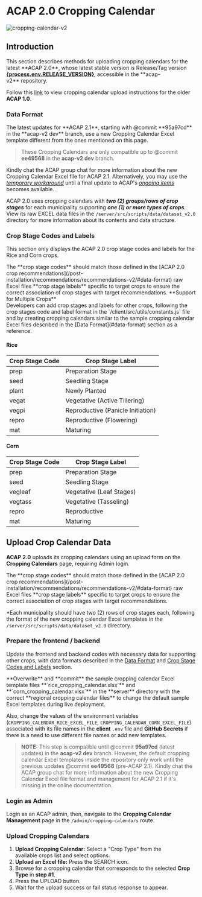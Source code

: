 
# ACAP 2.0 Cropping Calendar

![cropping-calendar-v2](https://firebasestorage.googleapis.com/v0/b/assets-cms.appspot.com/o/users%2FAwryJ0MU8zdxQFh9y0L0x2sSt8z1%2FDquztsSIzGwlamp1LCcw_thumbnail?alt=media&token=489eaafa-2f15-4cf2-852f-fffd3ddc5eaa)

## Introduction

<Callout type="info" emoji="ℹ️">
This section describes methods for uploading cropping calendars for the latest **ACAP 2.0**, whose latest stable version is Release/Tag version <a href={process.env.RELEASE_PAGE ?? "#"} target="_blank" rel="noreferrer"><b>{process.env.RELEASE_VERSION}</b></a>, accessible in the **acap-v2** repository.

Follow this [link](/post-installation/cropping-calendar/calendar-v1) to view cropping calendar upload instructions for the older **ACAP 1.0**.
</Callout>

### Data Format

<Callout type="warning">
The latest updates for **ACAP 2.1**, starting with @commit **95a97cd** in the **acap-v2  dev** branch, use a new Cropping Calendar Excel template different from the ones mentioned on this page.

> These Cropping Calendars are only compatible up to @commit **ee49568** in the **acap-v2 dev** branch.

Kindly chat the ACAP group chat for more information about the new Cropping Calendar Excel file for ACAP 2.1. Alternatively, you may use the _[temporary workaround](https://github.com/amia-cis/acap-v2/issues/55#issuecomment-2485494426)_ until a final update to ACAP's _[ongoing items](https://github.com/amia-cis/acap-v2/issues/57)_ becomes available.
</Callout>

ACAP 2.0 uses cropping calendars with _**two (2) groups/rows of crop stages**_ for each municipality supporting _**one (1) or more types of crops**_. View its raw EXCEL data files in the `/server/src/scripts/data/dataset_v2.0` directory for more information about its contents and data structure.

<FileTree>
  <FileTree.Folder name="server" defaultOpen>
    <FileTree.Folder name="src" defaultOpen>
      <FileTree.Folder name="scripts" defaultOpen>
        <FileTree.Folder name="data" defaultOpen>
          <FileTree.Folder name="dataset_v2" defaultOpen>
            <FileTree.File name="rice_cropping_calendar.xlsx" />
            <FileTree.File name="corn_cropping_calendar.xlsx" />
          </FileTree.Folder>
        </FileTree.Folder>
      </FileTree.Folder>
    </FileTree.Folder>
  </FileTree.Folder>
</FileTree>

### Crop Stage Codes and Labels

This section only displays the ACAP 2.0 crop stage codes and labels for the Rice and Corn crops.

<Callout type="warning">
The **crop stage codes** should match those defined in the [ACAP 2.0 crop recommendations](/post-installation/recommendations/recommendations-v2/#data-format) raw Excel files **crop stage labels** specific to target crops to ensure the correct association of crop stages with target recommendations.
</Callout>

<Callout>
**Support for Multiple Crops** <br />
Developers can add crop stages and labels for other crops, following the crop stages code and label format in the `/client/src/utils/constants.js` file and by creating cropping calendars similar to the sample cropping calendar Excel files described in the [Data Format](#data-format) section as a reference.
</Callout>

#### Rice

| Crop Stage Code | Crop Stage Label |
| --- | --- |
| prep | Preparation Stage |
| seed | Seedling Stage |
| plant | Newly Planted |
| vegat | Vegetative (Active Tillering) |
| vegpi | Reproductive (Panicle Initiation) |
| repro | Reproductive (Flowering) |
| mat | Maturing |

#### Corn

| Crop Stage Code | Crop Stage Label |
| --- | --- |
| prep | Preparation Stage |
| seed | Seedling Stage |
| vegleaf | Vegetative (Leaf Stages) |
| vegtass | Vegetative (Tasseling) |
| repro | Reproductive |
| mat | Maturing |


## Upload Crop Calendar Data

**ACAP 2.0** uploads its cropping calendars using an upload form on the **Cropping Calendars** page, requiring Admin login.

<Callout type="warning">
The **crop stage codes** should match those defined in the [ACAP 2.0 crop recommendations](/post-installation/recommendations/recommendations-v2/#data-format) raw Excel files **crop stage labels** specific to target crops to ensure the correct association of crop stages with target recommendations.

*Each municipality should have two (2) rows of crop stages each, following the format of the new cropping calendar Excel templates in the `/server/src/scripts/data/dataset_v2.0` directory.
</Callout>

<Steps>

### Prepare the frontend / backend

Update the frontend and backend codes with necessary data for supporting other crops, with data formats described in the [Data Format](#data-format) and [Crop Stage Codes and Labels](#crop-stage-codes-and-labels) section.

<Callout type="info" emoji="ℹ️">
**Overwrite** and **commit** the sample cropping calendar Excel template files **`rice_cropping_calendar.xlsx`** and **`corn_cropping_calendar.xlsx`** in the **server** directory with the correct **regional cropping calendar files** to change the default sample Excel templates during live deployment.

Also, change the values of the environment variables (`CROPPING_CALENDAR_RICE_EXCEL_FILE`, `CROPPING_CALENDAR_CORN_EXCEL_FILE`) associated with its file names in the **client** `.env` file and **GitHub Secrets** if there is a need to use different file names or add new templates.

> **NOTE:** This step is compatible until @commit **95a97cd** (latest updates) in the **acap-v2 dev** branch. However, the default cropping calendar Excel templates inside the repository only work until the previous updates @commit **ee49568** (pre-ACAP 2.1). Kindly chat the ACAP group chat for more information about the new Cropping Calendar Excel file format and management for ACAP 2.1 if it's missing in the online documentation.
</Callout>

### Login as Admin

Login as an ACAP admin, then, navigate to the **Cropping Calendar Management** page in the `/admin/cropping-calendars` route.

### Upload Cropping Calendars

1. **Upload Cropping Calendar:** Select a "Crop Type" from the available crops list and select options.
2. **Upload an Excel file:** Press the SEARCH icon.
3. Browse for a cropping calendar that corresponds to the selected **Crop Type** in **step #1**.
4. Press the UPLOAD button.
5. Wait for the upload success or fail status response to appear.

</Steps>